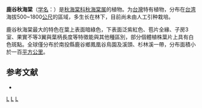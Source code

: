{{Speciesbox
| taxon = Begonia lukuana
| authority = [[刘业经|Y.C.Liu]] & [[C.H.Ou|C.H.Ou]], 1982
}}

'''鹿谷秋海棠'''（[[学名|学名]]：{{lang|la|''Begonia lukuana''}}）是[[秋海棠科|秋海棠科]][[秋海棠属|秋海棠属]]的植物。为[[台灣|台灣]]特有植物，分布在[[台湾|台湾]]海拔500~1800[[公尺|公尺]]的區域，多生长在林下，目前尚未由人工引种栽培。

鹿谷秋海棠最大的特色在葉上表面暗綠色，下表面泛紫紅色、苞片全緣、子房3室、果實不等3翼與葉柄長度等特徵能與其他種區別，部分個體植株葉片上具有白色斑點。全球僅分布於南投縣鹿谷鄉鳳凰谷鳥園及溪頭、杉林溪一帶，分布面積小於一百[[平方公里|平方公里]]。

== 参考文献 ==
<div class="references-small">
* {{cite web| url =http://www.bioinfo.cn/db05/KmzwSpecies.php?action=view&id=29461| title =鹿谷秋海棠| work =《中国高等植物数据库全库》| publisher =中国科学院微生物研究所| author =昆明植物研究所| accessdate =2009-02-26| deadurl =yes| archiveurl =https://web.archive.org/web/20160305035220/http://www.bioinfo.cn/db05/KmzwSpecies.php?action=view&id=29461| archivedate =2016-03-05}}
</div>
{{Taxonbar|from=Q11175109}}

[[Category:秋海棠属|L]]
[[Category:臺灣特有植物|L]]
[[Category:_1982年描述的植物|L]]